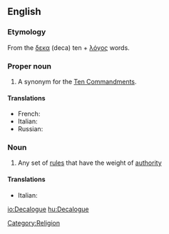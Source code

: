 ==English==
{{wikipedia}}

===Etymology===
From the {{etyl|el}} [[δεκα]] (deca) ten + [[λόγος]] {{italbrac|logos}} words.

===Proper noun===
{{en-proper noun}}

# A synonym for the [[Ten Commandments]].

====Translations====
* French: {{t|fr|Décalogue|m}}
* Italian: {{t-|it|decalogo|m}}
* Russian: {{t|ru|декалог|tr=dɛkalóg|m}}

===Noun===
{{en-noun}}

# Any set of [[rule]]s that have the weight of [[authority]]

====Translations====
* Italian: {{t-|it|decalogo}}

[[Category:Religion]]

[[io:Decalogue]]
[[hu:Decalogue]]